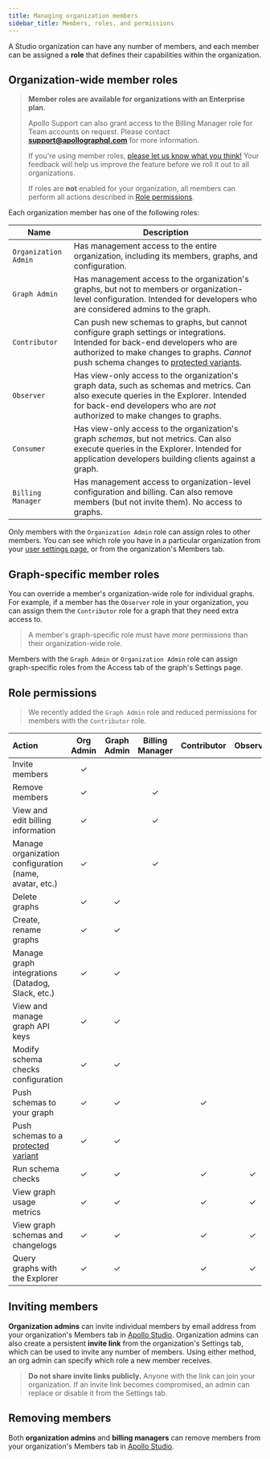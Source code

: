 ```yaml
---
title: Managing organization members
sidebar_title: Members, roles, and permissions
---
```


A Studio organization can have any number of members, and each member can be assigned a **role** that defines their capabilities within the organization.

## Organization-wide member roles

> **Member roles are available for organizations with an Enterprise plan.**
>
> Apollo Support can also grant access to the Billing Manager role for Team accounts on request. Please contact **support@apollographql.com** for more information.
>
> If you're using member roles, [please let us know what you think!](https://docs.google.com/forms/d/10C4_ETX5Xb60RfnJjBC2xBVK9gjr6A644AYKA-27T-E/viewform) Your feedback will help us improve the feature before we roll it out to all organizations.
>
> If roles are **not** enabled for your organization, all members can perform all actions described in [Role permissions](#role-permissions).

Each organization member has one of the following roles:

| Name                 | Description                                                                                                                                                                                                        |
| -------------------- | ------------------------------------------------------------------------------------------------------------------------------------------------------------------------------------------------------------------ |
| `Organization Admin` | Has management access to the entire organization, including its members, graphs, and configuration.                                                                                                                |
| `Graph Admin`        | Has management access to the organization's graphs, but not to members or organization-level configuration. Intended for developers who are considered admins to the graph.                                        |
| `Contributor`        | Can push new schemas to graphs, but cannot configure graph settings or integrations. Intended for back-end developers who are authorized to make changes to graphs. _Cannot_ push schema changes to [protected variants](./graphs/#protected-variants-enterprise-only).                                               |
| `Observer`           | Has view-only access to the organization's graph data, such as schemas and metrics. Can also execute queries in the Explorer. Intended for back-end developers who are _not_ authorized to make changes to graphs. |
| `Consumer`           | Has view-only access to the organization's graph _schemas_, but not metrics. Can also execute queries in the Explorer. Intended for application developers building clients against a graph.                       |
| `Billing Manager`    | Has management access to organization-level configuration and billing. Can also remove members (but not invite them). No access to graphs.                                                                         |

Only members with the `Organization Admin` role can assign roles to other members. You can see which role you have in a particular organization from your [user settings page](https://studio.apollographql.com/user-settings), or from the organization's Members tab.

## Graph-specific member roles

You can override a member's organization-wide role for individual graphs. For example, if a member has the `Observer` role in your organization, you can assign them the `Contributor` role for a graph that they need extra access to.

> A member's graph-specific role must have _more_ permissions than their organization-wide role.

Members with the `Graph Admin` or `Organization Admin` role can assign graph-specific roles from the Access tab of the graph's Settings page.

## Role permissions

> We recently added the `Graph Admin` role and reduced permissions for members with the `Contributor` role.

| Action                                                 | Org Admin | Graph Admin | Billing Manager | Contributor | Observer | Consumer |
| :----------------------------------------------------- | :-------: | :---------: | :-------------: | :---------: | :------: | :------: |
| Invite members                                         |     ✓     |             |                 |             |          |          |
| Remove members                                         |     ✓     |             |        ✓        |             |          |          |
| View and edit billing information                      |     ✓     |             |        ✓        |             |          |          |
| Manage organization configuration (name, avatar, etc.) |     ✓     |             |        ✓        |             |          |          |
| Delete graphs                                          |     ✓     |      ✓      |                 |             |          |          |
| Create, rename graphs                                  |     ✓     |      ✓      |                 |             |          |          |
| Manage graph integrations (Datadog, Slack, etc.)       |     ✓     |      ✓      |                 |             |          |          |
| View and manage graph API keys                         |     ✓     |      ✓      |                 |             |          |          |
| Modify schema checks configuration                     |     ✓     |      ✓      |                 |             |          |          |
| Push schemas to your graph                             |     ✓     |      ✓      |                 |      ✓      |          |          |
| Push schemas to a [protected variant](./graphs/#protected-variants-enterprise-only)                             |     ✓     |      ✓      |                 |            |          |          |
| Run schema checks                                      |     ✓     |      ✓      |                 |      ✓      |    ✓     |          |
| View graph usage metrics                               |     ✓     |      ✓      |                 |      ✓      |    ✓     |          |
| View graph schemas and changelogs                      |     ✓     |      ✓      |                 |      ✓      |    ✓     |    ✓     |
| Query graphs with the Explorer                         |     ✓     |      ✓      |                 |      ✓      |    ✓     |    ✓     |

## Inviting members

**Organization admins** can invite individual members by email address from your organization's Members tab in [Apollo Studio](https://studio.apollographql.com). Organization admins can also create a persistent **invite link** from the organization's Settings tab, which can be used to invite any number of members. Using either method, an org admin can specify which role a new member receives.

> **Do not share invite links publicly.** Anyone with the link can join your organization. If an invite link becomes compromised, an admin can replace or disable it from the Settings tab.

## Removing members

Both **organization admins** and **billing managers** can remove members from your organization's Members tab in [Apollo Studio](https://studio.apollographql.com).
